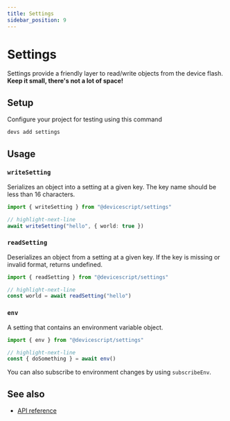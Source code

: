 ```yaml
---
title: Settings
sidebar_position: 9
---
```


# Settings

Settings provide a friendly layer to read/write objects from the device flash. **Keep it small, there's not a lot of space!**

## Setup

Configure your project for testing using this command

```bash
devs add settings
```

## Usage

### `writeSetting`

Serializes an object into a setting at a given key. The key name should be less than 16 characters.

```ts
import { writeSetting } from "@devicescript/settings"

// highlight-next-line
await writeSetting("hello", { world: true })
```

### `readSetting`

Deserializes an object from a setting at a given key. If the key is missing or invalid format, returns undefined.

```ts
import { readSetting } from "@devicescript/settings"

// highlight-next-line
const world = await readSetting("hello")
```

### `env`

A setting that contains an environment variable object.

```ts
import { env } from "@devicescript/settings"

// highlight-next-line
const { doSomething } = await env()
```

You can also subscribe to environment changes by using `subscribeEnv`.

## See also

-   [API reference](/api/settings/)
